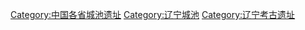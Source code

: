 [[Category:中国各省城池遗址|Category:中国各省城池遗址]]
[[Category:辽宁城池|Category:辽宁城池]]
[[Category:辽宁考古遗址|Category:辽宁考古遗址]]
